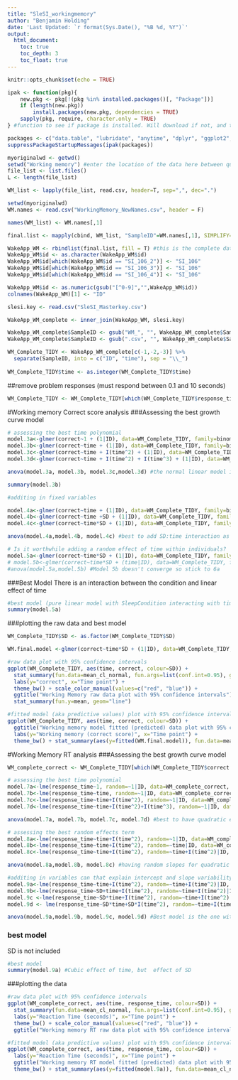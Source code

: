 ```yaml
---
title: "SleSI_workingmemory"
author: "Benjamin Holding"
date: 'Last Updated: `r format(Sys.Date(), "%B %d, %Y")`'
output: 
  html_document:
    toc: true
    toc_depth: 3
    toc_float: true
---
```


```r
knitr::opts_chunk$set(echo = TRUE)
```

```r
ipak <- function(pkg){
    new.pkg <- pkg[!(pkg %in% installed.packages()[, "Package"])]
    if (length(new.pkg)) 
        install.packages(new.pkg, dependencies = TRUE)
    sapply(pkg, require, character.only = TRUE)
} #function to see if package is installed. Will download if not, and then opens it.

packages <- c("data.table", "lubridate", "anytime", "dplyr", "ggplot2", "nlme", "tidyr", "lme4", "lmerTest") #These are the extra packages needed to merge the CSV files
suppressPackageStartupMessages(ipak(packages))
```


```r

myoriginalwd <- getwd()
setwd("Working memory") #enter the location of the data here between quotation marks
file_list <- list.files()
L <- length(file_list) 

WM_list <- lapply(file_list, read.csv, header=T, sep=",", dec=".")

setwd(myoriginalwd)
WM.names <- read.csv("WorkingMemory_NewNames.csv", header = F)

names(WM_list) <- WM.names[,1]

final.list <- mapply(cbind, WM_list, "SampleID"=WM.names[,1], SIMPLIFY=F)

WakeApp_WM <- rbindlist(final.list, fill = T) #this is the complete data frame
WakeApp_WM$id <- as.character(WakeApp_WM$id)
WakeApp_WM$id[which(WakeApp_WM$id == "SI_106_2")] <- "SI_106"
WakeApp_WM$id[which(WakeApp_WM$id == "SI_106_3")] <- "SI_106"
WakeApp_WM$id[which(WakeApp_WM$id == "SI_106_4")] <- "SI_106"

WakeApp_WM$id <- as.numeric(gsub("[^0-9]","",WakeApp_WM$id))
colnames(WakeApp_WM)[1] <- "ID"

slesi.key <- read.csv("SleSI_Masterkey.csv")

WakeApp_WM_complete <- inner_join(WakeApp_WM, slesi.key)

WakeApp_WM_complete$SampleID <- gsub("WM_", "", WakeApp_WM_complete$SampleID)
WakeApp_WM_complete$SampleID <- gsub(".csv", "", WakeApp_WM_complete$SampleID)

WM_Complete_TIDY <- WakeApp_WM_complete[c(-1,-2,-3)] %>% 
  separate(SampleID, into = c("ID", "time"), sep = "\\_")
                             
WM_Complete_TIDY$time <- as.integer(WM_Complete_TIDY$time)

```

##remove problem responses
(must respond between 0.1 and 10 seconds)
```r
WM_Complete_TIDY <- WM_Complete_TIDY[which(WM_Complete_TIDY$response_time > 0.1 & WM_Complete_TIDY$response_time < 10),]
```


#Working memory Correct score analysis
###Assessing the best growth curve model
```r
# assessing the best time polynomial
model.3a<-glmer(correct~1 + (1|ID), data=WM_Complete_TIDY, family=binomial)
model.3b<-glmer(correct~time + (1|ID), data=WM_Complete_TIDY, family=binomial)
model.3c<-glmer(correct~time + I(time^2) + (1|ID), data=WM_Complete_TIDY, family=binomial)
model.3d<-glmer(correct~time + I(time^2) + I(time^3) + (1|ID), data=WM_Complete_TIDY, family=binomial)

anova(model.3a, model.3b, model.3c,model.3d) #the normal linear model is the best (but the quadratic is nearly significant)

summary(model.3b)

#additing in fixed variables

model.4a<-glmer(correct~time + (1|ID), data=WM_Complete_TIDY, family=binomial) 
model.4b<-glmer(correct~time +SD + (1|ID), data=WM_Complete_TIDY, family=binomial)
model.4c<-glmer(correct~time*SD + (1|ID), data=WM_Complete_TIDY, family=binomial)

anova(model.4a,model.4b, model.4c) #best to add SD:time interaction as predictor

# Is it worthwhile adding a random effect of time within individuals?
model.5a<-glmer(correct~time*SD + (1|ID), data=WM_Complete_TIDY, family=binomial) 
# model.5b<-glmer(correct~time*SD + (time|ID), data=WM_Complete_TIDY, family=binomial) # doesn't converge
#anova(model.5a,model.5b) #Model 5b doesn't converge so stick to 6a
```

###Best Model
There is an interaction between the condition and linear effect of time
```r
#best model (pure linear model with SleepCondition interacting with time)
summary(model.5a)
```

###plotting the raw data and best model
```r
WM_Complete_TIDY$SD <- as.factor(WM_Complete_TIDY$SD)

WM.final.model <-glmer(correct~time*SD + (1|ID), data=WM_Complete_TIDY, family=binomial)

#raw data plot with 95% confidence intervals
ggplot(WM_Complete_TIDY, aes(time, correct, colour=SD)) + 
  stat_summary(fun.data=mean_cl_normal, fun.args=list(conf.int=0.95), geom="pointrange") + 
  labs(y="correct", x="Time point") + 
  theme_bw() + scale_color_manual(values=c("red", "blue")) +
  ggtitle("Working Memory raw data plot with 95% confidence intervals") + 
  stat_summary(fun.y=mean, geom="line") 

#fitted model (aka predictive values) plot with 95% confidence intervals
ggplot(WM_Complete_TIDY, aes(time, correct, colour=SD)) + 
  ggtitle("Working memory model fitted (predicted) data plot with 95% confidence intervals") +
  labs(y="Working memory (correct score)", x="Time point") + 
  theme_bw() + stat_summary(aes(y=fitted(WM.final.model)), fun.data=mean_cl_normal, fun.args=list(conf.int=0.95), geom="pointrange") + stat_smooth(method = "lm")
```

#Working Memory RT analysis
###Assessing the best growth curve model
```r

WM_complete_correct <- WM_Complete_TIDY[which(WM_Complete_TIDY$correct == 1),]

# assessing the best time polynomial
model.7a<-lme(response_time~1, random=~1|ID, data=WM_complete_correct, na.action=na.omit, method="ML")
model.7b<-lme(response_time~time, random=~1|ID, data=WM_complete_correct, na.action=na.omit, method="ML")
model.7c<-lme(response_time~time+I(time^2), random=~1|ID, data=WM_complete_correct, na.action=na.omit, method="ML")
model.7d<-lme(response_time~time+I(time^2)+I(time^3), random=~1|ID, data=WM_complete_correct, na.action=na.omit, method="ML") 

anova(model.7a, model.7b, model.7c, model.7d) #best to have quadratic effect

# assessing the best random effects term
model.8a<-lme(response_time~time+I(time^2), random=~1|ID, data=WM_complete_correct, na.action=na.omit, method="ML")
model.8b<-lme(response_time~time+I(time^2), random=~time|ID, data=WM_complete_correct, na.action=na.omit, method="ML")
model.8c<-lme(response_time~time+I(time^2), random=~time+I(time^2)|ID, data=WM_complete_correct, na.action=na.omit, method="ML")

anova(model.8a,model.8b, model.8c) #having random slopes for quadratic is best

#additing in variables can that explain intercept and slope variability
model.9a<-lme(response_time~time+I(time^2), random=~time+I(time^2)|ID, data=WM_complete_correct, na.action=na.omit, method="ML")
model.9b<-lme(response_time~SD+time+I(time^2), random=~time+I(time^2)|ID, data=WM_complete_correct, na.action=na.omit, method="ML")
model.9c <-lme(response_time~SD*time+I(time^2), random=~time+I(time^2)|ID, data=WM_complete_correct, na.action=na.omit, method="ML")
model.9d <- lme(response_time~SD*time+SD*I(time^2), random=~time+I(time^2)|ID, data=WM_complete_correct, na.action=na.omit, method="ML")

anova(model.9a,model.9b, model.9c, model.9d) #Best model is the one without SD
```

### best model
SD is not included
```r
#best model
summary(model.9a) #Cubic effect of time, but  effect of SD
```

###plotting the data
```r
#raw data plot with 95% confidence intervals
ggplot(WM_complete_correct, aes(time, response_time, colour=SD)) + 
  stat_summary(fun.data=mean_cl_normal, fun.args=list(conf.int=0.95), geom="pointrange") + 
  labs(y="Reaction Time (seconds)", x="Time point") + 
  theme_bw() + scale_color_manual(values=c("red", "blue")) +
  ggtitle("Working memory RT raw data plot with 95% confidence intervals") + stat_summary(fun.y=mean, geom="line") 

#fitted model (aka predictive values) plot with 95% confidence intervals
ggplot(WM_complete_correct, aes(time, response_time, colour=SD)) + 
  labs(y="Reaction Time (seconds)", x="Time point") +
  ggtitle("Working memory RT model fitted (predicted) data plot with 95% confidence intervals") + 
  theme_bw() + stat_summary(aes(y=fitted(model.9a)), fun.data=mean_cl_normal, fun.args=list(conf.int=0.95), geom="pointrange") + stat_smooth(method = "lm", formula  =y ~ poly(x,2))
```

